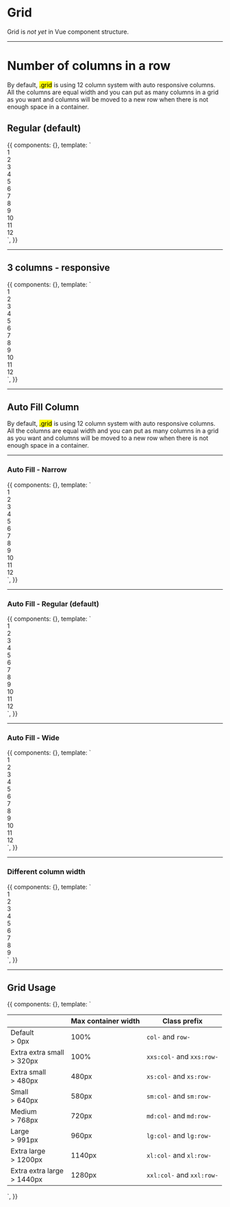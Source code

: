 
<Meta title='3. Layout|Grid' />


# Grid

Grid is _not yet_ in Vue component structure.

<hr/>


# Number of columns in a row

By default, <mark>.grid</mark> is using 12 column system with auto responsive columns.
All the columns are equal width and you can put as many columns in a grid as you want and columns will be moved to a new row when there is not enough space in a container.

## Regular (default)

<Preview>
  <Story name='Regular (default)'>
    {{
      components: {},
      template: `
      <!-- page-docs-layout-grid is just style helper for docs -->
      <div class="page-docs-layout-grid">
        <div class="grid">
          <div>1</div>
          <div>2</div>
          <div>3</div>
          <div>4</div>
          <div>5</div>
          <div>6</div>
          <div>7</div>
          <div>8</div>
          <div>9</div>
          <div>10</div>
          <div>11</div>
          <div>12</div>
        </div>
      </div>`,
    }}
  </Story>
</Preview>

<hr />


## 3 columns - responsive

<Preview>
  <Story name='3 columns - responsive'>
    {{
      components: {},
      template: `
      <!-- page-docs-layout-grid is just style helper for docs -->
      <div class="page-docs-layout-grid">
        <div class="grid grid--2 sm:grid--3">
          <div>1</div>
          <div>2</div>
          <div>3</div>
          <div>4</div>
          <div>5</div>
          <div>6</div>
          <div>7</div>
          <div>8</div>
          <div>9</div>
          <div>10</div>
          <div>11</div>
          <div>12</div>
        </div>
      </div>`,
    }}
  </Story>
</Preview>

<hr />


## Auto Fill Column

By default, <mark>.grid</mark> is using 12 column system with auto responsive columns.
All the columns are equal width and you can put as many columns in a grid as you want and columns will be moved to a new row when there is not enough space in a container.

<hr />

### Auto Fill - Narrow

<Preview>
  <Story name='Auto Fill - Narrow'>
    {{
      components: {},
      template: `
      <!-- page-docs-layout-grid is just style helper for docs -->
      <div class="page-docs-layout-grid">
        <div class="grid grid--columns-auto-narrow">
          <div>1</div>
          <div>2</div>
          <div>3</div>
          <div>4</div>
          <div>5</div>
          <div>6</div>
          <div>7</div>
          <div>8</div>
          <div>9</div>
          <div>10</div>
          <div>11</div>
          <div>12</div>
        </div>
      </div>`,
    }}
  </Story>
</Preview>

<hr />


### Auto Fill - Regular (default)

<Preview>
  <Story name='Auto Fill - Regular (default)'>
    {{
      components: {},
      template: `
      <!-- page-docs-layout-grid is just style helper for docs -->
      <div class="page-docs-layout-grid">
        <div class="grid">
          <div>1</div>
          <div>2</div>
          <div>3</div>
          <div>4</div>
          <div>5</div>
          <div>6</div>
          <div>7</div>
          <div>8</div>
          <div>9</div>
          <div>10</div>
          <div>11</div>
          <div>12</div>
        </div>
      </div>`,
    }}
  </Story>
</Preview>

<hr />


### Auto Fill - Wide

<Preview>
  <Story name='Auto Fill - Wide'>
    {{
      components: {},
      template: `
      <!-- page-docs-layout-grid is just style helper for docs -->
      <div class="page-docs-layout-grid">
        <div class="grid grid--columns-auto-wide">
          <div>1</div>
          <div>2</div>
          <div>3</div>
          <div>4</div>
          <div>5</div>
          <div>6</div>
          <div>7</div>
          <div>8</div>
          <div>9</div>
          <div>10</div>
          <div>11</div>
          <div>12</div>
        </div>
      </div>`,
    }}
  </Story>
</Preview>

<hr />


### Different column width

<Preview>
  <Story name='Different column width'>
    {{
      components: {},
      template: `
      <!-- page-docs-layout-grid is just style helper for docs -->
      <div class="page-docs-layout-grid">
        <div class="grid">
          <div class="col-6">1</div>
          <div class="col-6">2</div>
          <div class="col-4">3</div>
          <div class="col-3">4</div>
          <div class="col-5">5</div>
          <div class="col-1">6</div>
          <div class="col-2">7</div>
          <div class="col-7">8</div>
          <div class="col-2">9</div>
        </div>
      </div>`,
    }}
  </Story>
</Preview>

<hr />


## Grid Usage

<Story name='Grid Usage'>
  {{
    components: {},
    template: `<table class="table table--fixed table--compact table--definition table--border-bottom">
      <thead>
        <th></th>
        <th>
          Max container width
        </th>
        <th>
          Class prefix
        </th>
      </thead>
      <tbody>
        <tr>
          <td>
            <span class="fs-epsilon color-secondary">Default</span><br />
            &gt; 0px
          </td>
          <td>
            100%
          </td>
          <td><code>col-</code> and <code>row-</code></td>
        </tr>
        <tr>
          <td>
            <span class="fs-epsilon color-secondary">Extra extra small</span><br />
            &gt; 320px
          </td>
          <td>
            100%
          </td>
          <td><code>xxs:col-</code> and <code>xxs:row-</code></td>
        </tr>
        <tr>
          <td>
            <span class="fs-epsilon color-secondary">Extra small</span><br />
            &gt; 480px
          </td>
          <td>
            480px
          </td>
          <td><code>xs:col-</code> and <code>xs:row-</code></td>
        </tr>
        <tr>
          <td>
            <span class="fs-epsilon color-secondary">Small</span><br />
            &gt; 640px
          </td>
          <td>580px</td>
          <td><code>sm:col-</code> and <code>sm:row-</code></td>
        </tr>
        <tr>
          <td>
            <span class="fs-epsilon color-secondary">Medium</span><br />
            &gt; 768px
          </td>
          <td>720px</td>
          <td><code>md:col-</code> and <code>md:row-</code></td>
        </tr>
        <tr>
          <td>
            <span class="fs-epsilon color-secondary">Large</span><br />
            &gt; 991px
          </td>
          <td>960px</td>
          <td><code>lg:col-</code> and <code>lg:row-</code></td>
        </tr>
        <tr>
          <td>
            <span class="fs-epsilon color-secondary">Extra large</span><br />
            &gt; 1200px
          </td>
          <td>1140px</td>
          <td><code>xl:col-</code> and <code>xl:row-</code></td>
        </tr>
        <tr>
          <td>
            <span class="fs-epsilon color-secondary">Extra extra large</span><br />
            &gt; 1440px
          </td>
          <td>1280px</td>
          <td><code>xxl:col-</code> and <code>xxl:row-</code></td>
        </tr>
      </tbody>
    </table>`,
  }}
</Story>

